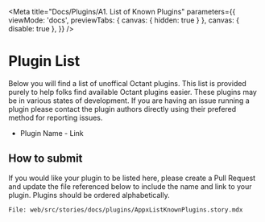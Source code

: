 
<Meta
  title="Docs/Plugins/A1. List of Known Plugins"
  parameters={{
    viewMode: 'docs',
    previewTabs: { canvas: { hidden: true } },
    canvas: { disable: true },
  }}
/>

# Plugin List

Below you will find a list of unoffical Octant plugins. This list is provided purely to help folks find available Octant plugins
easier. These plugins may be in various states of development. If you are having an issue running a plugin please contact
the plugin authors directly using their prefered method for reporting issues.

 * Plugin Name - Link

## How to submit

If you would like your plugin to be listed here, please create a Pull Request and update the file referenced below to include
the name and link to your plugin. Plugins should be ordered alphabetically.

    File: web/src/stories/docs/plugins/AppxListKnownPlugins.story.mdx
